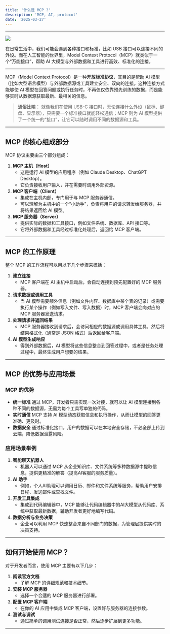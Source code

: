 ```yaml
---
title: '什么是 MCP ?'
description: 'MCP, AI, protocol'
date: '2025-03-27'
---
```


------

![](https://www.anthropic.com/_next/image?url=https%3A%2F%2Fwww-cdn.anthropic.com%2Fimages%2F4zrzovbb%2Fwebsite%2F3aabd8804251c0364cbde9d2e4be6dc8e8c2faec-2880x1620.png&w=3840&q=75)


在日常生活中，我们可能会遇到各种接口和标准，比如 USB 接口可以连接不同的外设。而在人工智能的世界里，Model Context Protocol（MCP）就类似于一个“万能接口”，帮助 AI 大模型与外部数据和工具进行高效、标准化的连接。

------


MCP（Model Context Protocol）是一种**开放标准协议**，其目的是帮助 AI 模型（比如大型语言模型）与外部数据源或工具建立安全、双向的连接。这种连接方式能够使 AI 模型在回答问题或执行任务时，不再仅仅依靠预先训练的数据，而是能够实时从数据源获取最新、最相关的信息。

> **通俗比喻**：
>  就像我们在使用 USB-C 接口时，无论连接什么外设（鼠标、键盘、显示器），只需要一个标准接口就能轻松通信；MCP 则为 AI 模型提供了一个统一的“接口”，让它可以随时调用不同的数据源和工具。

------

## MCP 的核心组成部分

MCP 协议主要由三个部分组成：

1. **MCP 主机（Host）**
   - 这是运行 AI 模型的应用程序（例如 Claude Desktop、ChatGPT Desktop）。
   - 它负责接收用户输入，并在需要时调用外部资源。
2. **MCP 客户端（Client）**
   - 集成在主机内部，专门用于与 MCP 服务器通信。
   - 可以理解为主机中的一个“小助手”，负责将用户的请求转发给服务器，并将结果返回给 AI 模型。
3. **MCP 服务器（Server）**
   - 提供实际的数据和工具接口，例如文件系统、数据库、API 接口等。
   - 它将外部数据和工具经过标准化处理后，返回给 MCP 客户端。

------

## MCP 的工作原理

整个 MCP 的工作流程可以用以下几个步骤来概括：

1. **建立连接**
   - MCP 客户端在 AI 主机中启动后，会自动连接到预先配置好的 MCP 服务器。
2. **请求数据或调用工具**
   - 当 AI 模型需要额外信息（例如文件内容、数据库中某个表的记录）或需要执行某个操作（例如写入文件、写入数据）时，MCP 客户端会向对应的 MCP 服务器发送请求。
3. **处理请求并返回结果**
   - MCP 服务器接收到请求后，会访问相应的数据源或调用具体工具，然后将结果格式化（通常是 JSON 格式）后返回给客户端。
4. **AI 模型生成响应**
   - 得到外部数据后，AI 模型将这些信息整合到回答过程中，或者是任务处理过程中，最终生成用户想要的结果。

------

## MCP 的优势与应用场景

### MCP 的优势

- **统一标准**
   通过 MCP，开发者只需实现一次对接，就可以让 AI 模型连接到各种不同的数据源，无需为每个工具写单独的代码。
- **实时通信**
   MCP 支持 AI 模型动态获取信息和执行操作，从而让模型的回答更准确、更及时。
- **数据安全**
   通过标准化接口，用户的数据可以在本地安全存储，不必全部上传到云端，降低数据泄露风险。

### 应用场景举例

1. **智能聊天机器人**
   - 机器人可以通过 MCP 从企业知识库、文件系统等多种数据源中提取信息，提供更精准的解答（提高AI客服的服务质量）。
2. **AI 助手**
   - 例如，个人AI助理可以调用日历、邮件和文件系统等服务，帮助用户安排日程、发送邮件或查找文件。
3. **开发工具集成**
   - 集成到代码编辑器中，MCP 能够让代码编辑器中的AI大模型从代码库、系统中获取最新数据，辅助开发者更好地编写代码。
4. **数据分析与业务决策**
   - 企业可以利用 MCP 快速整合来自不同部门的数据，为管理层提供实时的决策支持。

------

## 如何开始使用 MCP？

对于开发者而言，使用 MCP 主要有以下几步：

1. **阅读官方文档**
   - 了解 MCP 的详细规范和技术细节。
2. **安装 MCP 服务器**
   - 选择一个合适的 MCP 服务器进行部署。
3. **配置 MCP 客户端**
   - 在你的 AI 应用中集成 MCP 客户端，设置好与服务器的连接参数。
4. **测试与调试**
   - 通过简单的调用测试连接是否正常，然后逐步扩展到更多功能。

------


